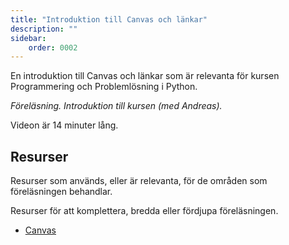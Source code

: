 ```yaml
---
title: "Introduktion till Canvas och länkar" 
description: ""
sidebar:
    order: 0002
---
```



En introduktion till Canvas och länkar som är relevanta för kursen Programmering och Problemlösning i Python.

<YouTube
    id="Ekzsauq7Kv8 " 
/>

_Föreläsning. Introduktion till kursen (med Andreas)._

Videon är 14 minuter lång.



## Resurser

Resurser som används, eller är relevanta, för de områden som föreläsningen behandlar.

Resurser för att komplettera, bredda eller fördjupa föreläsningen.


* [Canvas](https://canvas.bth.se)
